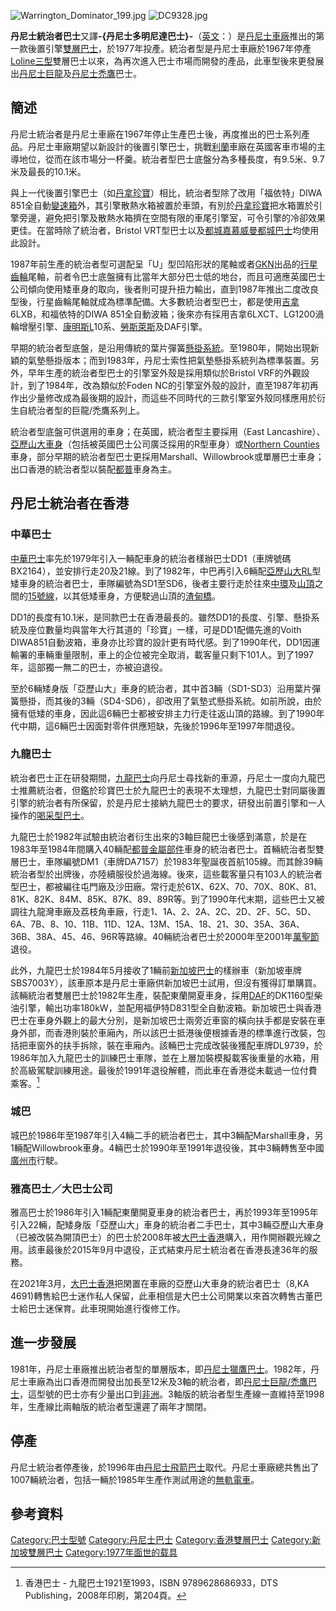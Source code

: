 [[File:Warrington_Dominator_199.jpg|thumb]]
[[File:DC9328.jpg|thumb]]

'''丹尼士統治者巴士'''又譯'''-{丹尼士多明尼達巴士}-'''（[[英文|英文]]：'''{{lang|en|Dennis Dominator}}'''）是[[丹尼士車廠|丹尼士車廠]]推出的第一款後置引擎[[雙層巴士|雙層巴士]]，於1977年投產。統治者型是丹尼士車廠於1967年停產[[丹尼士Loline|Loline三型]]雙層巴士以來，為再次進入巴士市場而開發的產品，此車型後來更發展出[[丹尼士巨龍|丹尼士巨龍]]及[[丹尼士禿鷹|丹尼士禿鷹]]巴士。

== 簡述 ==
丹尼士統治者是丹尼士車廠在1967年停止生產巴士後，再度推出的巴士系列產品。丹尼士車廠期望以新設計的後置引擎巴士，挑戰[[利蘭|利蘭]]車廠在英國客車市場的主導地位，從而在該市場分一杯羹。統治者型巴士底盤分為多種長度，有9.5米、9.7米及最長的10.1米。

與上一代後置引擎巴士（如[[丹拿珍寶|丹拿珍寶]]）相比，統治者型除了改用「福依特」DIWA 851全自動[[變速箱|變速箱]]外，其引擎散熱水箱被置於車頭，有別於[[丹拿珍寶|丹拿珍寶]]把水箱置於引擎旁邊，避免把引擎及散熱水箱擠在空間有限的車尾引擎室，可令引擎的冷卻效果更佳。在當時除了統治者，Bristol VRT型巴士以及[[都城嘉慕威曼都城巴士|都城嘉慕威曼都城巴士]]均使用此設計。

1987年前生產的統治者型可選配呈「U」型凹陷形狀的尾軸或者[[GKN|GKN]]出品的[[行星齒輪|行星齒輪]]尾軸，前者令巴士底盤擁有比當年大部分巴士低的地台，而且可適應英國巴士公司傾向使用矮車身的取向，後者則可提升扭力輸出，直到1987年推出二度改良型後，行星齒輪尾軸就成為標準配備。大多數統治者型巴士，都是使用[[吉拿|吉拿]]6LXB，和福依特的DIWA 851全自動波箱；後來亦有採用吉拿6LXCT、LG1200渦輪增壓引擎、[[康明斯|康明斯]]L10系、[[勞斯萊斯|勞斯萊斯]]及DAF引擎。

早期的統治者型底盤，是沿用傳統的葉片彈簧[[懸掛系統|懸掛系統]]。至1980年，開始出現新穎的氣墊懸掛版本；而到1983年，丹尼士索性把氣墊懸掛系統列為標準裝置。另外，早年生產的統治者型巴士的引擎室外殼是採用類似於Bristol VRF的外觀設計，到了1984年，改為類似於Foden NC的引擎室外殼的設計，直至1987年初再作出少量修改成為最後期的設計，而這些不同時代的三款引擎室外殼同樣應用於衍生自統治者型的巨龍/禿鷹系列上。

統治者型底盤可供選用的車身；在英國，統治者型主要採用{{tsl|en|East Lancashire Coachbuilders|東蘭開夏}}（East Lancashire）、[[亞歷山大車身|亞歷山大車身]]（包括被英國巴士公司廣泛採用的R型車身）或[[Northern_Counties|Northern Counties]]車身，部分早期的統治者型巴士更採用Marshall、Willowbrook或單層巴士車身；出口香港的統治者型以裝配[[都普|都普]]車身為主。

== 丹尼士統治者在香港 ==
=== 中華巴士 ===
[[中華汽車有限公司|中華巴士]]率先於1979年引入一輛配{{tsl|en|East Lancashire Coachbuilders|東蘭開夏}}車身的統治者樣辦巴士DD1（車牌號碼BX2164），並安排行走20及21線。到了1982年，中巴再引入6輛配[[亞歷山大車身廠|亞歷山大]]RL型矮車身的統治者巴士，車隊編號為SD1至SD6，後者主要行走於往來[[中環|中環]]及[[太平山_(香港)|山頂]]之間的[[新巴15線|15號線]]，以其低矮車身，方便駛過山頂的[[渣甸橋|渣甸橋]]。

DD1的長度有10.1米，是同款巴士在香港最長的。雖然DD1的長度、引擎、懸掛系統及座位數量均與當年大行其道的「珍寶」一樣，可是DD1配備先進的Voith DIWA851自動波箱，車身亦比珍寶的設計更有時代感。到了1990年代，DD1因運輸署的車輛重量限制，車上的企位被完全取消，載客量只剩下101人。到了1997年，這部獨一無二的巴士，亦被迫退役。

至於6輛矮身版「亞歷山大」車身的統治者，其中首3輛（SD1-SD3）沿用葉片彈簧懸掛，而其後的3輛（SD4-SD6），卻改用了氣墊式懸掛系統。如前所說，由於擁有低矮的車身，因此這6輛巴士都被安排主力行走往返山頂的路線。到了1990年代中期，這6輛巴士因面對零件供應短缺，先後於1996年至1997年間退役。

=== 九龍巴士 ===
統治者巴士正在研發期間，[[九龍巴士|九龍巴士]]向丹尼士尋找新的車源，丹尼士一度向九龍巴士推薦統治者，但鑑於珍寶巴士於九龍巴士的表現不太理想，九龍巴士對同屬後置引擎的統治者有所保留，於是丹尼士接納九龍巴士的要求，研發出前置引擎和一人操作的[[丹尼士喝采型|喝采型巴士]]。

九龍巴士於1982年試驗由統治者衍生出來的3軸巨龍巴士後感到滿意，於是在1983年至1984年間購入40輛配[[都普金屬部件|都普金屬部件]]車身的統治者巴士。首輛統治者型雙層巴士，車隊編號DM1（車牌DA7157）於1983年聖誕夜首航105線。而其餘39輛統治者型於出牌後，亦陸續服役於過海線。後來，這些載客量只有103人的統治者型巴士，都被編往屯門廠及沙田廠。常行走於61X、62X、70、70X、80K、81、81K、82K、84M、85K、87K、89、89R等。到了1990年代末期，這些巴士又被調往九龍灣車廠及荔枝角車廠，行走1、1A、2、2A、2C、2D、2F、5C、5D、6A、7B、8、10、11B、11D、12A、13M、15A、18、21、30、35A、36A、36B、38A、45、46、96R等路線。40輛統治者巴士於2000年至2001年[[萬聖夜|萬聖節]]退役。

此外，九龍巴士於1984年5月接收了1輛前[[新捷運|新加坡巴士]]的樣辦車（新加坡車牌SBS7003Y），該車原本是丹尼士車廠供新加坡巴士試用，但沒有獲得訂單購買。該輛統治者雙層巴士於1982年生產，裝配東蘭開夏車身，採用[[DAF|DAF]]的DK1160型柴油引擎，輸出功率180kW，並配用福伊特D831型全自動波箱。新加坡巴士與香港巴士在車身外觀上的最大分別，是新加坡巴士兩旁近車窗的橫向扶手都是安裝在車身外部，而香港則裝於車廂內，所以該巴士抵港後便根據香港的標準進行改裝，包括把車窗外的扶手拆除，裝在車廂內。該輛巴士完成改裝後獲配車牌DL9739，於1986年加入九龍巴士的訓練巴士車隊，並在上層加裝模擬載客後重量的水箱，用於高級駕駛訓練用途。最後於1991年退役解體，而此車在香港從未載過一位付費乘客。<ref>香港巴士 - 九龍巴士1921至1993，ISBN 9789628686933，DTS Publishing，2008年印刷，第204頁。</ref>

=== 城巴 ===
城巴於1986年至1987年引入4輛二手的統治者巴士，其中3輛配Marshall車身，另1輛配Willowbrook車身。4輛巴士於1990年至1991年退役後，其中3輛轉售至中國[[廣州市|廣州市]]行駛。

=== 雅高巴士／大巴士公司 ===
雅高巴士於1986年引入1輛配東蘭開夏車身的統治者巴士，再於1993年至1995年引入22輛，配矮身版「亞歷山大」車身的統治者二手巴士，其中3輛亞歷山大車身（已被改裝為開頂巴士）的巴士於2008年被[[大巴士公司|大巴士香港]]購入，用作開辦觀光線之用。該車最後於2015年9月中退役，正式結束丹尼士統治者在香港長達36年的服務。

在2021年3月，[[大巴士公司|大巴士香港]]把閑置在車廠的亞歷山大車身的統治者巴士（8,KA 4691)轉售給巴士迷作私人保留，此車相信是大巴士公司開業以來首次轉售古董巴士給巴士迷保育。此車現開始進行復修工作。

== 進一步發展 ==
1981年，丹尼士車廠推出統治者型的單層版本，即[[丹尼士獵鷹巴士|丹尼士獵鷹巴士]]。1982年，丹尼士車廠為出口香港而開發出加長至12米及3軸的統治者，即[[丹尼士巨龍/禿鷹巴士|丹尼士巨龍/禿鷹巴士]]，這型號的巴士亦有少量出口到[[非洲|非洲]]。3軸版的統治者型生產線一直維持至1998年，生產線比兩軸版的統治者型還遲了兩年才關閉。

== 停產 ==
丹尼士統治者停產後，於1996年由[[丹尼士飛箭巴士|丹尼士飛箭巴士]]取代。丹尼士車廠總共售出了1007輛統治者，包括一輛於1985年生產作測試用途的[[無軌電車|無軌電車]]。

{{commonscat|Dennis Dominator|丹尼士統治者巴士}}

== 參考資料 ==
{{reflist}}

{{Dennis buses}}
[[Category:巴士型號|Category:巴士型號]]
[[Category:丹尼士巴士|Category:丹尼士巴士]]
[[Category:香港雙層巴士|Category:香港雙層巴士]]
[[Category:新加坡雙層巴士|Category:新加坡雙層巴士]]
[[Category:1977年面世的载具|Category:1977年面世的载具]]
